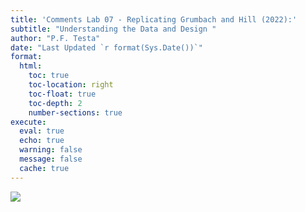 ```yaml
---
title: 'Comments Lab 07 - Replicating Grumbach and Hill (2022):'
subtitle: "Understanding the Data and Design "
author: "P.F. Testa"
date: "Last Updated `r format(Sys.Date())`"
format:
  html:
    toc: true
    toc-location: right
    toc-float: true
    toc-depth: 2
    number-sections: true
execute: 
  eval: true
  echo: true
  warning: false
  message: false
  cache: true
---
```



![](https://y.yarn.co/cc123e93-b2df-46ca-9084-22bbf19c2c6b_text.gif)